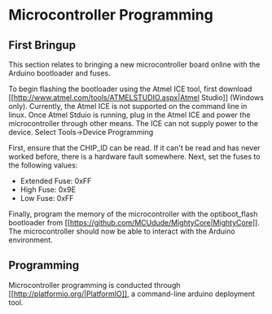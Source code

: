 # Microcontroller Programming

## First Bringup
This section relates to bringing a new microcontroller board online with the Arduino bootloader and fuses.

To begin flashing the bootloader using the Atmel ICE tool, first download [[http://www.atmel.com/tools/ATMELSTUDIO.aspx|Atmel Studio]] (Windows only). Currently, the Atmel ICE is not supported on the command line in linux. Once Atmel Stduio is running, plug in the Atmel ICE and power the microcontroller through other means. The ICE can not supply power to the device. Select Tools-\>Device Programming

First, ensure that the CHIP_ID can be read. If it can't be read and has never worked before, there is a hardware fault somewhere.
Next, set the fuses to the following values: 
  * Extended Fuse: 0xFF
  * High Fuse: 0x9E
  * Low Fuse: 0xFF

Finally, program the memory of the microcontroller with the optiboot_flash bootloader from [[https://github.com/MCUdude/MightyCore|MightyCore]]. The microcontroller should now be able to interact with the Arduino environment.

## Programming
Microcontroller programming is conducted through [[http://platformio.org/|PlatformIO]], a command-line arduino deployment tool.

